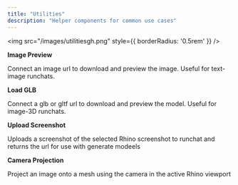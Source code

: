 ```yaml
---
title: "Utilities"
description: "Helper components for common use cases"
---
```


<img src="/images/utilitiesgh.png" style={{ borderRadius: '0.5rem' }} />

**Image Preview**

Connect an image url to download and preview the image. Useful for text-image runchats. 

**Load GLB**

Connect a glb or gltf url to download and preview the model. Useful for image-3D runchats.

**Upload Screenshot**

Uploads a screenshot of the selected Rhino screenshot to runchat and returns the url for use with generate modeels

**Camera Projection**

Project an image onto a mesh using the camera in the active Rhino viewport